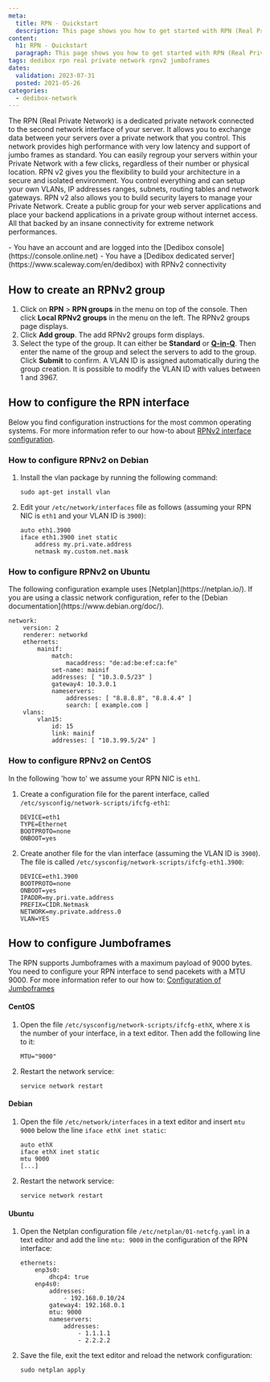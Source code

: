 ```yaml
---
meta:
  title: RPN - Quickstart
  description: This page shows you how to get started with RPN (Real Private Network)
content:
  h1: RPN - Quickstart
  paragraph: This page shows you how to get started with RPN (Real Private Network)
tags: dedibox rpn real private network rpnv2 jumboframes
dates:
  validation: 2023-07-31
  posted: 2021-05-26
categories:
  - dedibox-network
---
```


The RPN (Real Private Network) is a dedicated private network connected to the second network interface of your server.  It allows you to exchange data between your servers over a private network that you control.
This network provides high performance with very low latency and support of jumbo frames as standard. You can easily regroup your servers within your Private Network with a few clicks, regardless of their number or physical location. RPN v2 gives you the flexibility to build your architecture in a secure and isolated environment. You control everything and can setup your own VLANs, IP addresses ranges, subnets, routing tables and network gateways.
RPN v2 also allows you to build security layers to manage your Private Network. Create a public group for your web server applications and place your backend applications in a private group without internet access. All that backed by an insane connectivity for extreme network performances.

<Message type="requirement">
  - You have an account and are logged into the [Dedibox console](https://console.online.net)
  - You have a [Dedibox dedicated server](https://www.scaleway.com/en/dedibox) with RPNv2 connectivity
</Message>

## How to create an RPNv2 group

1. Click on **RPN** > **RPN groups** in the menu on top of the console. Then click **Local RPNv2 groups** in the menu on the left. The RPNv2 groups page displays.
2. Click **Add group**. The add RPNv2 groups form displays.
3. Select the type of the group. It can either be **Standard** or **[Q-in-Q](/dedibox-network/rpn/concepts/#q-in-q-mode)**. Then enter the name of the group and select the servers to add to the group. Click **Submit** to confirm.
    <Message type="note">
      A VLAN ID is assigned automatically during the group creation. It is possible to modify the VLAN ID with values between 1 and 3967.
    </Message>

## How to configure the RPN interface

Below you find configuration instructions for the most common operating systems. For more information refer to our how-to about [RPNv2 interface configuration](/dedibox-network/rpn/how-to/configure-rpnv2/).

### How to configure RPNv2 on Debian

1. Install the vlan package by running the following command:
    ```
    sudo apt-get install vlan
    ```
2. Edit your `/etc/network/interfaces` file as follows (assuming your RPN NIC is `eth1` and your VLAN ID is `3900`):
    ```
    auto eth1.3900
    iface eth1.3900 inet static
        address my.pri.vate.address
        netmask my.custom.net.mask
    ```

### How to configure RPNv2 on Ubuntu

<Message type="note">
  The following configuration example uses [Netplan](https://netplan.io/). If you are using a classic network configuration, refer to the [Debian documentation](https://www.debian.org/doc/).
</Message>

```
network:
    version: 2
    renderer: networkd
    ethernets:
        mainif:
            match:
                macaddress: "de:ad:be:ef:ca:fe"
            set-name: mainif
            addresses: [ "10.3.0.5/23" ]
            gateway4: 10.3.0.1
            nameservers:
                addresses: [ "8.8.8.8", "8.8.4.4" ]
                search: [ example.com ]
    vlans:
        vlan15:
            id: 15
            link: mainif
            addresses: [ "10.3.99.5/24" ]
```

### How to configure RPNv2 on CentOS

In the following 'how to' we assume your RPN NIC is `eth1`.

1. Create a configuration file for the parent interface, called `/etc/sysconfig/network-scripts/ifcfg-eth1`:
    ```
    DEVICE=eth1
    TYPE=Ethernet
    BOOTPROTO=none
    ONBOOT=yes
    ```
2. Create another file for the vlan interface (assuming the VLAN ID is `3900`). The file is called `/etc/sysconfig/network-scripts/ifcfg-eth1.3900`:
    ```
    DEVICE=eth1.3900
    BOOTPROTO=none
    ONBOOT=yes
    IPADDR=my.pri.vate.address
    PREFIX=CIDR.Netmask
    NETWORK=my.private.address.0
    VLAN=YES
    ```

## How to configure Jumboframes

The RPN supports Jumboframes with a maximum payload of 9000 bytes. You need to configure your RPN interface to send pacekets with a MTU 9000. For more information refer to our how to: [Configuration of Jumboframes](/dedibox-network/rpn/how-to/configure-jumboframes/)

#### CentOS

1. Open the file `/etc/sysconfig/network-scripts/ifcfg-ethX`, where `X` is the number of your interface, in a text editor. Then add the following line to it:
    ```
    MTU="9000"
    ```
2. Restart the network service:
    ```
    service network restart
    ```

#### Debian

1. Open the file `/etc/network/interfaces` in a text editor and insert `mtu 9000` below the line `iface ethX inet static`:
    ```
    auto ethX
    iface ethX inet static
    mtu 9000
    [...]
    ```
2. Restart the network service:
    ```
    service network restart
    ```

#### Ubuntu

1. Open the Netplan configuration file `/etc/netplan/01-netcfg.yaml` in a text editor and add the line `mtu: 9000` in the configuration of the RPN interface:
    ```
    ethernets:
        enp3s0:
            dhcp4: true
        enp4s0:
            addresses:
                - 192.168.0.10/24
            gateway4: 192.168.0.1
            mtu: 9000
            nameservers:
                addresses:
                    - 1.1.1.1
                    - 2.2.2.2
    ```
2. Save the file, exit the text editor and reload the network configuration:
    ```
    sudo netplan apply
    ```
